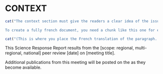 # CONTEXT

<!-- Mandatory section and title. -->

<!-- An example of how to include text based on the language. The two chunks below shows how switching the toggle in the YAML header for french allows inclusion/rejection of a paragraph. -->

```r
cat("The context section must give the readers a clear idea of the issue being addressed and of the history of how the need for this process came about (e.g., the rationale for using the Science Response Process in this specific case).
    
To create a fully french document, you need a chunk like this one for each paragraph or full section of text. (Need at least one reference - @francis2011)")
```
```r
cat("(This is where you place the French translation of the paragraph. Once you do, set needs_trans to FALSE in the chunk header) La section sur le contexte doit donner aux lecteurs une idée claire de la question traitée et de l'historique de la nécessité de ce processus (par exemple, la justification de l'utilisation du processus d'intervention scientifique dans ce cas précis).")
```

<!-- It should include the formal request/question from the client, the response deadline, as well as a short summary of the conclusion (one or two sentences).

The rationale for the approach taken to answer the request can be described (e.g., specific scientific questions that were addressed).
This section could also include information on previous related meetings and advice on which this process is based.

This section is not intended for detailed background information on the science issues themselves, but rather gives the bigger picture.
At the end of this section, the reader will have a clear understanding of the reason to produce the report, will know how this specific report fits in the sequence of past advice, and what advice is expected to be produced in the future on this specific issue.

If the objective of the process was to comment on a specific report (e.g., Environmental Assessment report produced by a proponent in the context of the Canadian Environmental Assessment Act) then the relevant link to the report that was the subject of the review could be identified in this section.

This section will be posted in HTML format on the CSAS website followed by the link to the full PDF version of the publication. -->

<!-- Mandatory paragraph -->
<!--Be sure to use the default text in the French template for the translation as well as the meeting information on the French version of the schedule.
Edit the following sentence as necessary.* -->

This Science Response Report results from the [scope: regional, multi-regional, national] peer review [date] on [meeting title].
<!-- *The meeting date and title must be exactly as they appear on the Fisheries and Oceans Science Advisory Schedule. -->

<!-- Add the following sentence if there are other associated publications that will be posted on the schedule. -->

Additional publications from this meeting will be posted on the \href{http://www.isdm-gdsi.gc.ca/csas-sccs/applications/events-evenements/index-eng.asp}{DFO Science Advisory Schedule} as they become available.

